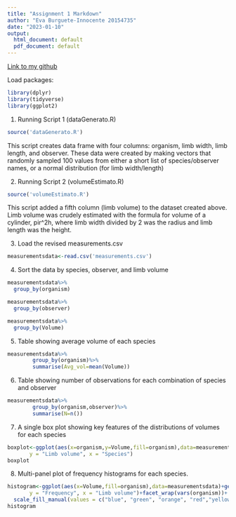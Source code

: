 ```yaml
---
title: "Assignment 1 Markdown"
author: "Eva Burguete-Innocente 20154735"
date: "2023-01-10"
output:
  html_document: default
  pdf_document: default
---
```


[Link to my github](https://github.com/evainnocente/BIOL432_Assignment1) 

Load packages:
```r
library(dplyr)
library(tidyverse)
library(ggplot2)
```


1. Running Script 1 (dataGenerato.R)

```r
source('dataGenerato.R')
```

This script creates data frame with four columns: organism, limb width, limb length, and observer. These data were created by making vectors that randomly sampled 100 values from either a short list of species/observer names, or a normal distribution (for limb width/length)

2. Running Script 2 (volumeEstimato.R)

```r
source('volumeEstimato.R')
```

This script added a fifth column (limb volume) to the dataset created above. Limb volume was crudely estimated with the formula for volume of a cylinder, pir^2h, where limb width divided by 2 was the radius and limb length was the height.

3. Load the revised measurements.csv

```r
measurementsdata<-read.csv('measurements.csv')
```

4. Sort the data by species, observer, and limb volume

```r

measurementsdata%>%
  group_by(organism)

measurementsdata%>%
  group_by(observer)

measurementsdata%>%
  group_by(Volume)
```

5. Table showing average volume of each species

```r
measurementsdata%>%
        group_by(organism)%>%
        summarise(Avg_vol=mean(Volume))
```

6. Table showing number of observations for each combination of species and observer

```r
measurementsdata%>%
        group_by(organism,observer)%>%
        summarise(N=n())
```

7. A single box plot showing key features of the distributions of volumes for each species

```r

boxplot<-ggplot(aes(x=organism,y=Volume,fill=organism),data=measurementsdata)+geom_boxplot()+scale_fill_manual(values = c("blue", "green", "orange", "red","yellow"),name="Species")+labs(title = "Distributions of Limb Volume for Each Species",
       y = "Limb volume", x = "Species")
boxplot
```

8. Multi-panel plot of frequency histograms for each species.

```r

histogram<-ggplot(aes(x=Volume,fill=organism),data=measurementsdata)+geom_histogram(bins=35)+labs(title = "Frequency of Limb Volume for Each Species",
       y = "Frequency", x = "Limb volume")+facet_wrap(vars(organism))+
  scale_fill_manual(values = c("blue", "green", "orange", "red","yellow"),name = "Species")
histogram


```

